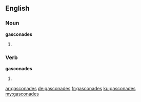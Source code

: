 ==English==

===Noun===
'''gasconades'''

# {{plural of|gasconade}}

===Verb===
'''gasconades'''

# {{third-person singular of|gasconade}}

[[ar:gasconades]]
[[de:gasconades]]
[[fr:gasconades]]
[[ku:gasconades]]
[[my:gasconades]]